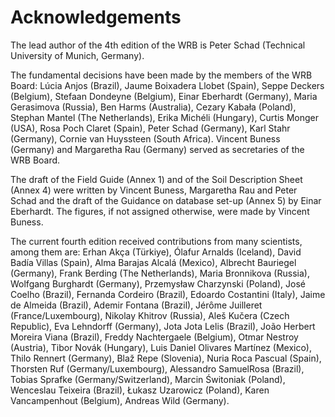# Acknowledgements

The lead author of the 4th edition of the WRB is Peter Schad (Technical University of Munich, Germany).

The fundamental decisions have been made by the members of the WRB Board: Lúcia Anjos (Brazil), Jaume Boixadera Llobet (Spain), Seppe Deckers (Belgium), Stefaan Dondeyne (Belgium), Einar Eberhardt (Germany), Maria Gerasimova (Russia), Ben Harms (Australia), Cezary Kabała (Poland), Stephan Mantel (The Netherlands), Erika Michéli (Hungary), Curtis Monger (USA), Rosa Poch Claret (Spain), Peter Schad (Germany), Karl Stahr (Germany), Cornie van Huyssteen (South Africa). Vincent Buness (Germany) and Margaretha Rau (Germany) served as secretaries of the WRB Board.

The draft of the Field Guide (Annex 1) and of the Soil Description Sheet (Annex 4) were written by Vincent Buness, Margaretha Rau and Peter Schad and the draft of the Guidance on database set-up (Annex 5) by Einar Eberhardt. The figures, if not assigned otherwise, were made by Vincent Buness.

The current fourth edition received contributions from many scientists, among them are: Erhan Akça (Türkiye), Ólafur Arnalds (Iceland), David Badía Villas (Spain), Alma Barajas Alcalá (Mexico), Albrecht Bauriegel (Germany), Frank Berding (The Netherlands), Maria Bronnikova (Russia), Wolfgang Burghardt (Germany), Przemysław Charzynski (Poland), José Coelho (Brazil), Fernanda Cordeiro (Brazil), Edoardo Costantini (Italy), Jaime de Almeida (Brazil), Ademir Fontana (Brazil), Jérȏme Juilleret (France/Luxembourg), Nikolay Khitrov (Russia), Aleš Kučera (Czech Republic), Eva Lehndorff (Germany), Jota Jota Lelis (Brazil), João Herbert Moreira Viana (Brazil), Freddy Nachtergaele (Belgium), Otmar Nestroy (Austria), Tibor Novák (Hungary), Luis Daniel Olivares Martínez (Mexico), Thilo Rennert (Germany), Blaž Repe (Slovenia), Nuria Roca Pascual (Spain), Thorsten Ruf (Germany/Luxembourg), Alessandro SamuelRosa (Brazil), Tobias Sprafke (Germany/Switzerland), Marcin Świtoniak (Poland), Wenceslau Teixeira (Brazil), Łukasz Uzarowicz (Poland), Karen Vancampenhout (Belgium), Andreas Wild (Germany).
